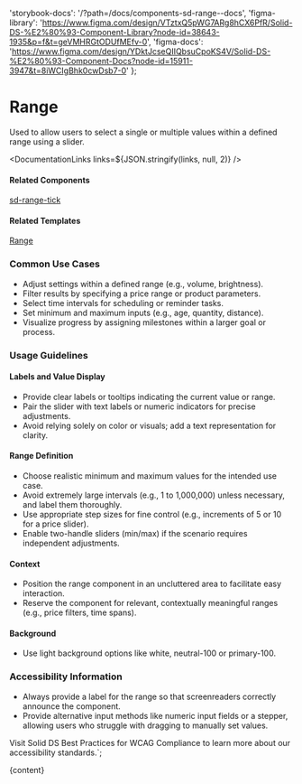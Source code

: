 

  'storybook-docs': '/?path=/docs/components-sd-range--docs',
  'figma-library':
    'https://www.figma.com/design/VTztxQ5pWG7ARg8hCX6PfR/Solid-DS-%E2%80%93-Component-Library?node-id=38643-1935&p=f&t=geVMHRGtODUfMEfv-0',
  'figma-docs':
    'https://www.figma.com/design/YDktJcseQIIQbsuCpoKS4V/Solid-DS-%E2%80%93-Component-Docs?node-id=15911-3947&t=8iWCIgBhk0cwDsb7-0'
};

# Range

Used to allow users to select a single or multiple values within a defined range using a slider.

<DefaultStory />

<DocumentationLinks links=${JSON.stringify(links, null, 2)} />

#### Related Components

[sd-range-tick](./?path=/docs/components-sd-range-tick--docs)

#### Related Templates

[Range](./?path=/docs/templates-range--docs)

### Common Use Cases

- Adjust settings within a defined range (e.g., volume, brightness).
- Filter results by specifying a price range or product parameters.
- Select time intervals for scheduling or reminder tasks.
- Set minimum and maximum inputs (e.g., age, quantity, distance).
- Visualize progress by assigning milestones within a larger goal or process.

### Usage Guidelines

#### Labels and Value Display

- Provide clear labels or tooltips indicating the current value or range.
- Pair the slider with text labels or numeric indicators for precise adjustments.
- Avoid relying solely on color or visuals; add a text representation for clarity.

#### Range Definition

- Choose realistic minimum and maximum values for the intended use case.
- Avoid extremely large intervals (e.g., 1 to 1,000,000) unless necessary, and label them thoroughly.
- Use appropriate step sizes for fine control (e.g., increments of 5 or 10 for a price slider).
- Enable two-handle sliders (min/max) if the scenario requires independent adjustments.

#### Context

- Position the range component in an uncluttered area to facilitate easy interaction.
- Reserve the component for relevant, contextually meaningful ranges (e.g., price filters, time spans).

#### Background

- Use light background options like white, neutral-100 or primary-100.

### Accessibility Information

- Always provide a label for the range so that screenreaders correctly announce the component.
- Provide alternative input methods like numeric input fields or a stepper, allowing users who struggle with dragging to manually set values.

Visit <sd-link href="https://www.figma.com/design/VTztxQ5pWG7ARg8hCX6PfR/Solid-DS-%E2%80%93-Component-Library?node-id=38262-58412&t=1qhfYXrbNhSCYCzZ-4" target="_blank">Solid DS Best Practices for WCAG Compliance</sd-link> to learn more about our accessibility standards.`;

<Meta title="Components/sd-range/Overview" />

<OverviewFormatter story={SdRangeStories.Default}>{content}</OverviewFormatter>
